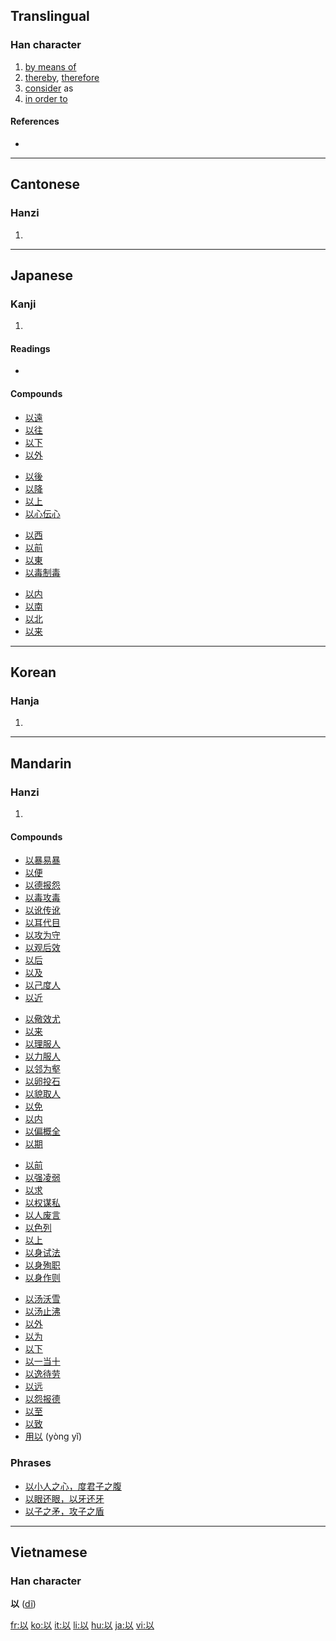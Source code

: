 ==Translingual==
{{stroke order|type=animate}}

===Han character===
{{Han char|rn=9|rad=人|as=03|sn=5|four=2810<sub>0</sub>|canj=女戈人 (VIO)}}

# [[by means of]]
# [[thereby]], [[therefore]]
# [[consider]] as
# [[in order to]]

====References====
* {{Han ref|kx=0094.010|dkj=00388|dj=0199.010|hdz=10105.070|uh=4EE5|ud=20197|bh=A548|bd=42312}}

----

==Cantonese==

===Hanzi===
{{yue-hanzi|jyut=|y=[[yi5]], [[yu5]]}}

# {{defn|Cantonese}}

----

==Japanese==

===Kanji===
{{ja-kanji|grade=4|rs=人03}}

# {{defn|Japanese}}

====Readings====
* {{ja-readings|on=[[い]] ([[i]])|kun=[[おもう]] ([[omou]]), [[ゆえに]] ([[yueni]]), [[もって]] ([[以って]], [[motte]])}}

====Compounds====
{{top4}}
* [[以遠]]
* [[以往]]
* [[以下]]
* [[以外]]
{{mid4}}
* [[以後]]
* [[以降]]
* [[以上]]
* [[以心伝心]]
{{mid4}}
* [[以西]]
* [[以前]]
* [[以東]]
* [[以毒制毒]]
{{mid4}}
* [[以内]]
* [[以南]]
* [[以北]]
* [[以来]]
{{bottom}}

----

==Korean==

===Hanja===
{{ko-hanja|hangeul=이|rv=i|mr=i}}

# {{defn|Korean}}

----

==Mandarin==

===Hanzi===
{{cmn-hanzi|pin=[[yǐ]] ([[yi3]]), [[zhǎng]] ([[zhang3]])|wg=[[i3|i<sup>3</sup>]], [[chang3|chang<sup>3</sup>]]}}

# {{defn|Mandarin}}

====Compounds====
{{top4}}
* [[以暴易暴]]
* [[以便]]
* [[以德报怨]]
* [[以毒攻毒]]
* [[以讹传讹]]
* [[以耳代目]]
* [[以攻为守]]
* [[以观后效]]
* [[以后]]
* [[以及]]
* [[以己度人]]
* [[以近]]
{{mid4}}
* [[以儆效尤]]
* [[以来]]
* [[以理服人]]
* [[以力服人]]
* [[以邻为壑]]
* [[以卵投石]]
* [[以貌取人]]
* [[以免]]
* [[以内]]
* [[以偏概全]]
* [[以期]]
{{mid4}}
* [[以前]]
* [[以强凌弱]]
* [[以求]]
* [[以权谋私]]
* [[以人废言]]
* [[以色列]]
* [[以上]]
* [[以身试法]]
* [[以身殉职]]
* [[以身作则]]
{{mid4}}
* [[以汤沃雪]]
* [[以汤止沸]]
* [[以外]]
* [[以为]]
* [[以下]]
* [[以一当十]]
* [[以逸待劳]]
* [[以远]]
* [[以怨报德]]
* [[以至]]
* [[以致]]
* [[用以]] (yòng yǐ)
{{bottom}}

===Phrases===
* [[以小人之心，度君子之腹]]
* [[以眼还眼，以牙还牙]]
* [[以子之矛，攻子之盾]]

----

==Vietnamese==
===Han character===
'''以''' ([[dĩ]])

[[fr:以]]
[[ko:以]]
[[it:以]]
[[li:以]]
[[hu:以]]
[[ja:以]]
[[vi:以]]